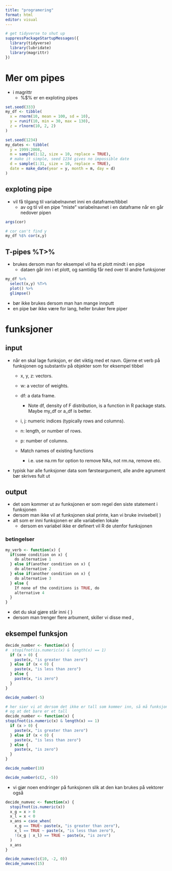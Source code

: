 ```yaml
---
title: "programering"
format: html
editor: visual
---
```


```r
# get tidyverse to shut up
suppressPackageStartupMessages({
  library(tidyverse)
  library(lubridate)
  library(magrittr)
})
```

# Mer om pipes

-   i magrittr
    -   %\$% er en exploting pipes

```r
set.seed(333)
my_df <- tibble(
  x = rnorm(10, mean = 100, sd = 10),
  y = runif(10, min = 30, max = 130),
  z = rlnorm(10, 2, 2)
)
```

```r
set.seed(1234)
my_dates <- tibble(
  y = 1999:2008,
  m = sample(1:12, size = 10, replace = TRUE),
  # make it simple, seed 1234 gives no impossible date
  d = sample(1:31, size = 10, replace = TRUE),
  date = make_date(year = y, month = m, day = d)
)
```

## exploting pipe

-   vil få tilgang til variabelnavnet inni en dataframe/tibbel
    -   av og til vil en pipe "miste" variabelnavnet i en dataframe når en går nedover pipen

```r
args(cor)
```

```r
# cor can't find y
my_df %$% cor(x,y)
```

## T-pipes %T\>%

-   brukes dersom man for eksempel vil ha et plott mindt i en pipe
    -   dataen går inn i et plott, og samtidig får ned over til andre funksjoner

```r
my_df %>% 
  select(x,y) %T>% 
  plot() %>% 
  glimpse()
```

-   bør ikke brukes dersom man han mange innputt
-   en pipe bør ikke være for lang, heller bruker fere piper

# funksjoner

## input

-   når en skal lage funksjon, er det viktig med et navn. Gjerne et verb på funksjonen og substantiv på objekter som for eksempel tibbel

    -   x, y, z: vectors.

    ```{=html}
    <!-- -->
    ```
    -   w: a vector of weights.

    -   df: a data frame.

        -   Note df, density of F distribution, is a function in R package stats. Maybe my_df or a_df is better.

    -   i, j: numeric indices (typically rows and columns).

    -   n: length, or number of rows.

    -   p: number of columns.

    -   Match names of existing functions

        -   i.e. use na.rm for option to remove NAs, not rm.na, remove etc.

-   typisk har alle funksjoner data som førsteargument, alle andre agrument bør skrives fult ut

## output

-   det som kommer ut av funksjonen er som regel den siste statement i funksjonen
-   dersom man ikke vil at funksjonen skal printe, kan vi bruke invisebel( )
-   alt som er inni funksjonen er alle variabelen lokale
    -   dersom en variabel ikke er definert vil R de utenfor funksjonen

### betingelser

```r
my_verb <- function(x) {
  if(some condition on x) {
    do alternative 1
  } else if(another condition on x) {
    do alternative 2
  } else if(another condition on x) {
    do alternative 3
  } else {
    If none of the conditions is TRUE, do
    alternative 4
  }
}
```

-   det du skal gjøre står inni { }
-   dersom man trenger flere arbument, skiller vi disse med ,

## eksempel funksjon

```r
decide_number <- function(x) {
#  stopifnot(is.numeric(x) & length(x) == 1)
  if (x > 0) {
    paste(x, "is greater than zero")
  } else if (x < 0) {
    paste(x, "is less than zero")
  } else {
    paste(x, "is zero")
  }
}
```

```r
decide_number(-5)
```

```r
# her sier vi at dersom det ikke er tall som kommer inn, så må funksjonen stoppes
# og at det bare er et tall 
decide_number <- function(x) {
stopifnot(is.numeric(x) & length(x) == 1)
  if (x > 0) {
    paste(x, "is greater than zero")
  } else if (x < 0) {
    paste(x, "is less than zero")
  } else {
    paste(x, "is zero")
  }
}
```

```r
decide_number(10)
```

```r
decide_number(c(2, -5))
```

-   vi gjør noen endringer på funksjonen slik at den kan brukes på vektorer også

```r
decide_numvec <- function(x) {
  stopifnot(is.numeric(x))
  x_g = x > 0
  x_l = x < 0
  x_ans = case_when(
    x_g == TRUE~ paste(x, "is greater than zero"),
    x_l == TRUE ~ paste(x, "is less than zero"),
    !(x_g | x_l) == TRUE ~ paste(x, "is zero")
  )
  x_ans
}
```

```r
decide_numvec(c(10, -2, 0))
decide_numvec(15)
```
